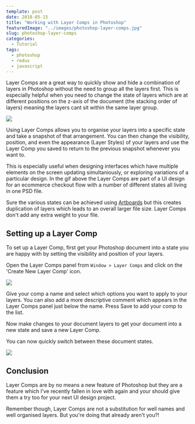 ```yaml
---
template: post
date: 2018-05-15
title: "Working with Layer Comps in Photoshop"
featuredImage: "../images/photoshop-layer-comps.jpg"
slug: photoshop-layer-comps
categories:
  - Tutorial
tags:
  - photoshop
  - redux
  - javascript
---
```


Layer Comps are a great way to quickly show and hide a combination of layers in Photoshop without the need to group all the layers first. This is especially helpful when you need to change the state of layers which are at different positions on the z-axis of the document (the stacking order of layers) meaning the layers cant sit within the same layer group.

![](../images/posts/switching-layer-comps.gif)

Using Layer Comps allows you to organise your layers into a specific state and take a snapshot of that arrangement. You can then change the visibility, position, and even the appearance (Layer Styles) of your layers and use the Layer Comp you saved to return to the previous snapshot whenever you want to.

This is especially useful when designing interfaces which have multiple elements on the screen updating simultaniously, or exploring variations of a particular design. In the gif above the Layer Comps are part of a UI design for an ecommerce checkout flow with a number of different states all living in one PSD file.

Sure the various states can be achieved using [Artboards](https://helpx.adobe.com/photoshop/using/artboards.html) but this creates duplication of layers which leads to an overall larger file size. Layer Comps don't add any extra weight to your file.

## Setting up a Layer Comp

To set up a Layer Comp, first get your Photoshop document into a state you are happy with by setting the visibility and position of your layers.

Open the Layer Comps panel from `Window > Layer Comps` and click on the 'Create New Layer Comp' icon.

![](../images/posts/new-layer-comp.png)

Give your comp a name and select which options you want to apply to your layers. You can also add a more descriptive comment which appears in the Layer Comps panel just below the name. Press Save to add your comp to the list.

Now make changes to your document layers to get your document into a new state and save a new Layer Comp.

You can now quickly switch between these document states.

![](../images/posts/create-new-comp.gif)

## Conclusion

Layer Comps are by no means a new feature of Photoshop but they are a feature which I've recently fallen in love with again and your should give them a try too for your next UI design project.

Remember though, Layer Comps are not a substitution for well names and well organised layers. But you're doing that already aren't you?!

